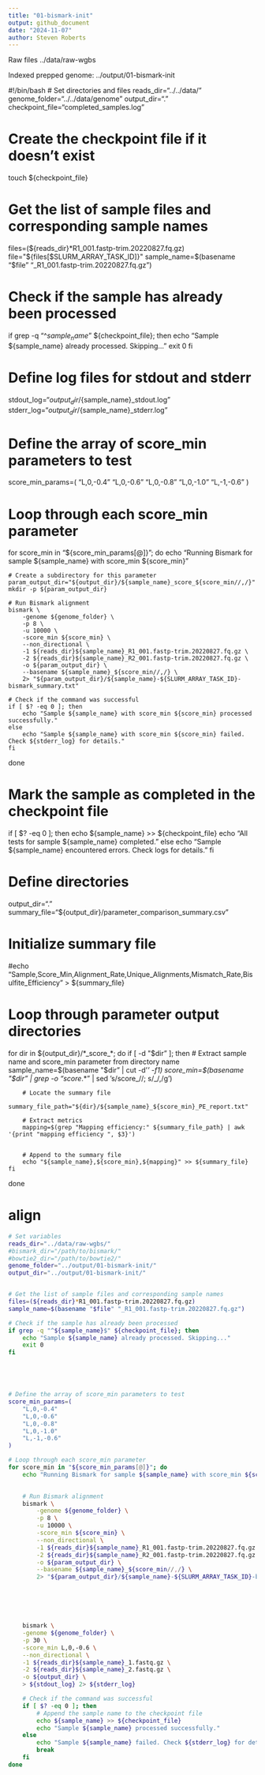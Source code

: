 ```yaml
---
title: "01-bismark-init"
output: github_document
date: "2024-11-07"
author: Steven Roberts
---
```


Raw files ../data/raw-wgbs


Indexed prepped genome: ../output/01-bismark-init


#!/bin/bash
# Set directories and files
reads_dir="../../data/"
genome_folder="../../data/genome"
output_dir="."
checkpoint_file="completed_samples.log"

# Create the checkpoint file if it doesn't exist
touch ${checkpoint_file}

# Get the list of sample files and corresponding sample names
files=(${reads_dir}*R1_001.fastp-trim.20220827.fq.gz)
file="${files[$SLURM_ARRAY_TASK_ID]}"
sample_name=$(basename "$file" "_R1_001.fastp-trim.20220827.fq.gz")

# Check if the sample has already been processed
if grep -q "^${sample_name}$" ${checkpoint_file}; then
    echo "Sample ${sample_name} already processed. Skipping..."
    exit 0
fi

# Define log files for stdout and stderr
stdout_log="${output_dir}/${sample_name}_stdout.log"
stderr_log="${output_dir}/${sample_name}_stderr.log"

# Define the array of score_min parameters to test
score_min_params=(
    "L,0,-0.4"
    "L,0,-0.6"
    "L,0,-0.8"
    "L,0,-1.0"
    "L,-1,-0.6"
)

# Loop through each score_min parameter
for score_min in "${score_min_params[@]}"; do
    echo "Running Bismark for sample ${sample_name} with score_min ${score_min}"
    
    # Create a subdirectory for this parameter
    param_output_dir="${output_dir}/${sample_name}_score_${score_min//,/}"
    mkdir -p ${param_output_dir}

    # Run Bismark alignment
    bismark \
        -genome ${genome_folder} \
        -p 8 \
        -u 10000 \
        -score_min ${score_min} \
        --non_directional \
        -1 ${reads_dir}${sample_name}_R1_001.fastp-trim.20220827.fq.gz \
        -2 ${reads_dir}${sample_name}_R2_001.fastp-trim.20220827.fq.gz \
        -o ${param_output_dir} \
        --basename ${sample_name}_${score_min//,/} \
        2> "${param_output_dir}/${sample_name}-${SLURM_ARRAY_TASK_ID}-bismark_summary.txt"

    # Check if the command was successful
    if [ $? -eq 0 ]; then
        echo "Sample ${sample_name} with score_min ${score_min} processed successfully."
    else
        echo "Sample ${sample_name} with score_min ${score_min} failed. Check ${stderr_log} for details."
    fi
done

# Mark the sample as completed in the checkpoint file
if [ $? -eq 0 ]; then
    echo ${sample_name} >> ${checkpoint_file}
    echo "All tests for sample ${sample_name} completed."
else
    echo "Sample ${sample_name} encountered errors. Check logs for details."
fi

# Define directories
output_dir="."
summary_file="${output_dir}/parameter_comparison_summary.csv"

# Initialize summary file
#echo "Sample,Score_Min,Alignment_Rate,Unique_Alignments,Mismatch_Rate,Bisulfite_Efficiency" > ${summary_file}

# Loop through parameter output directories
for dir in ${output_dir}/*_score_*; do
    if [ -d "$dir" ]; then
        # Extract sample name and score_min parameter from directory name
        sample_name=$(basename "$dir" | cut -d'_' -f1)
        score_min=$(basename "$dir" | grep -o "score_.*" | sed 's/score_//; s/_/,/g')

        # Locate the summary file
        summary_file_path="${dir}/${sample_name}_${score_min}_PE_report.txt"

        # Extract metrics
        mapping=$(grep "Mapping efficiency:" ${summary_file_path} | awk '{print "mapping efficiency ", $3}')
        

        # Append to the summary file
        echo "${sample_name},${score_min},${mapping}" >> ${summary_file}
    fi
done



# align

```bash
# Set variables
reads_dir="../data/raw-wgbs/"
#bismark_dir="/path/to/bismark/"
#bowtie2_dir="/path/to/bowtie2/"
genome_folder="../output/01-bismark-init/"
output_dir="../output/01-bismark-init/"


# Get the list of sample files and corresponding sample names
files=(${reads_dir}*R1_001.fastp-trim.20220827.fq.gz)
sample_name=$(basename "$file" "_R1_001.fastp-trim.20220827.fq.gz")

# Check if the sample has already been processed
if grep -q "^${sample_name}$" ${checkpoint_file}; then
    echo "Sample ${sample_name} already processed. Skipping..."
    exit 0
fi





# Define the array of score_min parameters to test
score_min_params=(
    "L,0,-0.4"
    "L,0,-0.6"
    "L,0,-0.8"
    "L,0,-1.0"
    "L,-1,-0.6"
)

# Loop through each score_min parameter
for score_min in "${score_min_params[@]}"; do
    echo "Running Bismark for sample ${sample_name} with score_min ${score_min}"
    

    # Run Bismark alignment
    bismark \
        -genome ${genome_folder} \
        -p 8 \
        -u 10000 \
        -score_min ${score_min} \
        --non_directional \
        -1 ${reads_dir}${sample_name}_R1_001.fastp-trim.20220827.fq.gz \
        -2 ${reads_dir}${sample_name}_R2_001.fastp-trim.20220827.fq.gz \
        -o ${param_output_dir} \
        --basename ${sample_name}_${score_min//,/} \
        2> "${param_output_dir}/${sample_name}-${SLURM_ARRAY_TASK_ID}-bismark_summary.txt"






    bismark \
    -genome ${genome_folder} \
    -p 30 \
    -score_min L,0,-0.6 \
    --non_directional \
    -1 ${reads_dir}${sample_name}_1.fastq.gz \
    -2 ${reads_dir}${sample_name}_2.fastq.gz \
    -o ${output_dir} \
    > ${stdout_log} 2> ${stderr_log}

    # Check if the command was successful
    if [ $? -eq 0 ]; then
        # Append the sample name to the checkpoint file
        echo ${sample_name} >> ${checkpoint_file}
        echo "Sample ${sample_name} processed successfully."
    else
        echo "Sample ${sample_name} failed. Check ${stderr_log} for details."
        break
    fi
done
```


